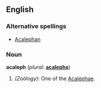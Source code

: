 ==English==

===Alternative spellings===
*[[Acalephan]]

===Noun===
'''acaleph'''  (''plural:'' '''[[acalephs]]''')
# ''(Zoölogy):'' One of the [[Acalephae]].
